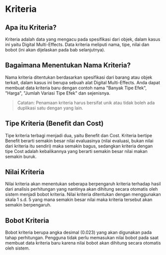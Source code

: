 # Kriteria

## Apa itu Kriteria?

Kriteria adalah data yang mengacu pada spesifikasi dari objek, dalam kasus ini yaitu Digital Multi-Effects. Data kriteria meliputi nama, tipe, nilai dan bobot (ini akan dijelaskan pada bab selanjutnya).

## Bagaimana Menentukan Nama Kriteria?

Nama kriteria ditentukan berdasarkan spesifikasi dari barang atau objek terkait, dalam kasus ini berupa sebuah alat Digital Multi-Effects. Anda dapat membuat data kriteria baru dengan contoh nama "Banyak Tipe Efek", "Harga", "Jumlah Variasi Tipe Efek" dan sejenisnya.

> Catatan: Penamaan kriteria harus bersifat unik atau tidak boleh ada duplikasi satu dengan yang lain.

## Tipe Kriteria (Benefit dan Cost)

Tipe kriteria terbagi menjadi dua, yaitu Benefit dan Cost. Kriteria bertipe Benefit berarti semakin besar nilai evaluasinya (nilai evaluasi, bukan nilai dari kriteria itu sendiri) maka semakin bagus, sedangkan kriteria dengan tipe Cost adalah kebalikannya yang berarti semakin besar nilai makan semakin buruk.

## Nilai Kriteria

Nilai kriteria akan menentukan seberapa berpengaruh kriteria terhadap hasil dari analisis perhitungan yang nantinya akan dihitung secara otomatis oleh sistem menjadi bobot kriteria. Nilai kriteria ditentukan dengan menggunakan skala 1 s.d. 5 yang mana semakin besar nilai maka kriteria tersebut akan semakin berpengaruh.

## Bobot Kriteria

Bobot kriteria berupa angka desimal (0.023) yang akan digunakan pada tahap perhitungan. Pengguna tidak perlu memasukan nilai bobot pada saat membuat data kriteria baru karena nilai bobot akan dihitung secara otomatis oleh sistem.
